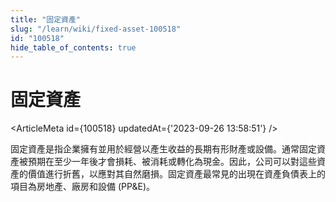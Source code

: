```yaml
---
title: "固定資產"
slug: "/learn/wiki/fixed-asset-100518"
id: "100518"
hide_table_of_contents: true
---
```



# 固定資產

<ArticleMeta id={100518} updatedAt={'2023-09-26 13:58:51'} />
<div className='border-solid border-b border-t-0 my-4 border-[var(--ifm-color-gray-300)]' />

固定資產是指企業擁有並用於經營以產生收益的長期有形財產或設備。通常固定資產被預期在至少一年後才會損耗、被消耗或轉化為現金。因此，公司可以對這些資產的價值進行折舊，以應對其自然磨損。固定資產最常見的出現在資產負債表上的項目為房地產、廠房和設備 (PP&E)。
